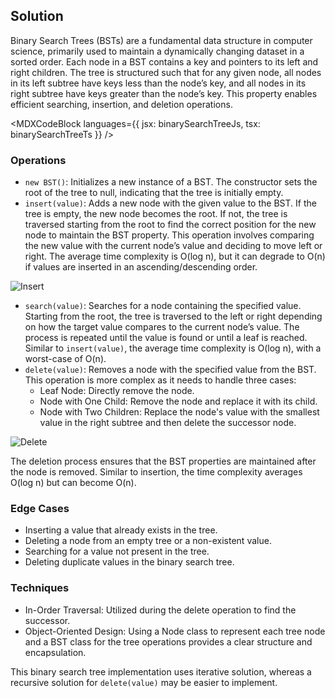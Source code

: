

## Solution

Binary Search Trees (BSTs) are a fundamental data structure in computer science, primarily used to maintain a dynamically changing dataset in a sorted order. Each node in a BST contains a key and pointers to its left and right children. The tree is structured such that for any given node, all nodes in its left subtree have keys less than the node’s key, and all nodes in its right subtree have keys greater than the node’s key. This property enables efficient searching, insertion, and deletion operations.

<MDXCodeBlock
  languages={{ jsx: binarySearchTreeJs, tsx: binarySearchTreeTs }}
/>

### Operations

- `new BST()`: Initializes a new instance of a BST. The constructor sets the root of the tree to null, indicating that the tree is initially empty.
- `insert(value)`: Adds a new node with the given value to the BST. If the tree is empty, the new node becomes the root. If not, the tree is traversed starting from the root to find the correct position for the new node to maintain the BST property. This operation involves comparing the new value with the current node’s value and deciding to move left or right. The average time complexity is O(log n), but it can degrade to O(n) if values are inserted in an ascending/descending order.

![Insert](/img/questions/binary-search-tree/insert.png)

- `search(value)`: Searches for a node containing the specified value. Starting from the root, the tree is traversed to the left or right depending on how the target value compares to the current node’s value. The process is repeated until the value is found or until a leaf is reached. Similar to `insert(value)`, the average time complexity is O(log n), with a worst-case of O(n).
- `delete(value)`: Removes a node with the specified value from the BST. This operation is more complex as it needs to handle three cases:
  - Leaf Node: Directly remove the node.
  - Node with One Child: Remove the node and replace it with its child.
  - Node with Two Children: Replace the node's value with the smallest value in the right subtree and then delete the successor node.

![Delete](/img/questions/binary-search-tree/delete.png)

The deletion process ensures that the BST properties are maintained after the node is removed. Similar to insertion, the time complexity averages O(log n) but can become O(n).

### Edge Cases

- Inserting a value that already exists in the tree.
- Deleting a node from an empty tree or a non-existent value.
- Searching for a value not present in the tree.
- Deleting duplicate values in the binary search tree.

### Techniques

- In-Order Traversal: Utilized during the delete operation to find the successor.
- Object-Oriented Design: Using a Node class to represent each tree node and a BST class for the tree operations provides a clear structure and encapsulation.

This binary search tree implementation uses iterative solution, whereas a recursive solution for `delete(value)` may be easier to implement.
